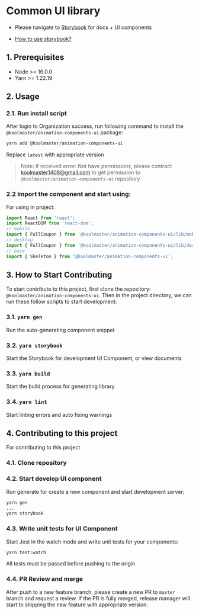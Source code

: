 
<Meta title="Overview/1. Introduce" />

# Common UI library

- Please navigate to [Storybook](https://ui-animation-components.netlify.app) for docs + UI components

- [How to use storybook?](https://storybook.js.org/docs/react/get-started/browse-stories)

## 1. Prerequisites

- Node >= 16.0.0
- Yarn >= 1.22.19

## 2. Usage

### 2.1. Run install script

After login to Organization success, run following command to install the `@koolmaster/animation-components-ui` package:

```sh
yarn add @koolmaster/animation-components-ui
```

Replace `latest` with appropriate version

> Note: If received error: Not have permissions, please contract koolmaster1408@gmail.com to get permission to `@koolmaster/animation-components-ui` repository

### 2.2 Import the component and start using:

For using in project:

```js
import React from 'react';
import ReactDOM from 'react-dom';
// mobile
import { FullCoupon } from '@koolmaster/animation-components-ui/lib/mobile';
// desktop
import { FullCoupon } from '@koolmaster/animation-components-ui/lib/desktop';
// base
import { Skeleton } from '@koolmaster/animation-components-ui';
```

## 3. How to Start Contributing

To start contribute to this project, first clone the repository: `@koolmaster/animation-components-ui`. Then in the project directory, we can run these follow scripts to start development:

### 3.1. `yarn gen`

Run the auto-generating component snippet

### 3.2. `yarn storybook`

Start the Storybook for development UI Component, or view documents

### 3.3. `yarn build`

Start the build process for generating library

### 3.4. `yarn lint`

Start linting errors and auto fixing warnings

## 4. Contributing to this project

For contributing to this project

### 4.1. Clone repository

### 4.2. Start develop UI component

Run generate for create a new component and start development server:

```bash
yarn gen
...
yarn storybook
```

### 4.3. Write unit tests for UI Component

Start Jest in the watch mode and write unit tests for your components:

```bash
yarn test:watch
```

All tests must be passed before pushing to the origin

### 4.4. PR Review and merge

After push to a new feature branch, please create a new PR to `master` branch and request a review.
If the PR is fully merged, release manager will start to shipping the new feature with appropriate version.

